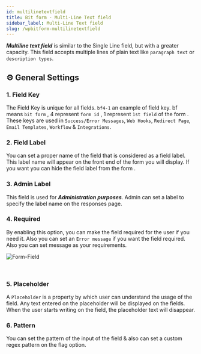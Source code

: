 ```yaml
---
id: multilinetextfield
title: Bit form - Multi-Line Text field
sidebar_label: Multi-Line Text field
slug: /wpbitform-multilinetextfield
---
```




***Multiline text field*** is similar to the Single Line field, but with a greater capacity. This field accepts multiple lines of plain text like `paragraph text` or `description types`.


## ⚙ General Settings 

### 1. Field Key
 The Field Key is unique for all fields. `bf4-1` an example of field key. bf means `bit form` , 4 represent `form id` , 1 represent `1st field` of the form . These keys are used in `Success/Error Messages`, `Web Hooks`, `Redirect Page`, `Email Templates`, `Workflow` & `Integrations`.
### 2. Field Label
 You can set a proper name of the field that is considered as a field label. This label name will appear on the front end of the form you will display. If you want you can hide the field label from the form .
### 3. Admin Label
 This field is used for ***Administration purposes***. Admin can set a label to specify the label name on the responses page. 
### 4. Required
 By enabling this option, you can make the field required for the user if you need it.  Also you can set an `Error message` if you want the field required. Also you can set message as your requirements.
<br/>

 <Image
  src="Field-Types/Multiline-Text-Field-Bit-Form"
  alt="Form-Field"
  w="1900"
  h="300"
 />

<br/>

### 5. Placeholder
 A `Placeholder` is a property by which user can understand the usage of the field. Any text entered on the placeholder will be displayed on the fields. When the user starts writing on the field, the placeholder text will disappear.
### 6. Pattern
 You can set the pattern of the input of the field & also can set a custom regex pattern on the flag option.